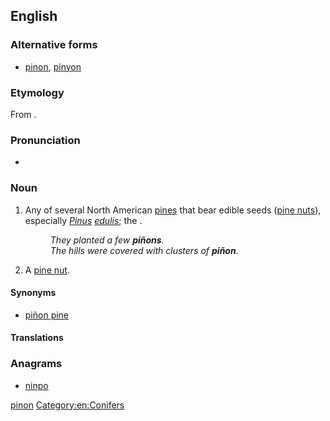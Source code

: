 {{also|pinon}}
==English==

===Alternative forms===
* [[pinon]], [[pinyon]]

===Etymology===
From {{etyl|es|en}} {{term|piñón|lang=es}}.

===Pronunciation===
* {{rhymes|ɪnjən|lang=en}}

===Noun===
{{en-noun|~}}

# {{context|uncountable|countable|lang=en}} Any of several North American [[pine]]s that bear edible seeds ([[pine nut]]s), especially ''[[Pinus]] [[edulis]]''; the {{vern|nut pine|pedia=1}}.
#: ''They planted a few '''piñons'''.''
#: ''The hills were covered with clusters of '''piñon'''.''
# {{context|countable|uncountable|lang=en}} A [[pine nut]].

====Synonyms====
* {{sense|North American pines}} [[piñon pine]]

====Translations====
{{trans-see|piñon pine}}
{{trans-see|pine nut}}

===Anagrams===
* [[ninpo#English|ninpo]]

[[Category:English terms spelled with Ñ|pinon]]
[[Category:en:Conifers]]